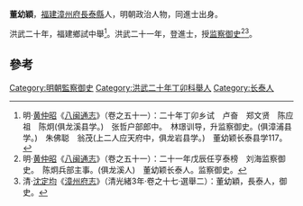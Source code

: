 '''董幼穎'''，[[福建|福建]][[漳州府|漳州府]][[長泰縣|長泰縣]]人，明朝政治人物，同進士出身。

洪武二十年，福建鄉試中舉<ref>明·[[黄仲昭|黄仲昭]]《[[八闽通志|八闽通志]]》（卷之五十一）：二十年丁卯乡试　卢奋　郑文贤　陈应祖　陈炯(俱龙溪县学。)　张哲户部郎中。　林璟训导，升监察御史。(俱漳浦县学。)　朱佛聪　翁茂(上二人应天府中，俱龙岩县学。)　董幼颖长泰县学117。</ref>。洪武二十一年，登進士，授[[监察御史|监察御史]]<ref>明·[[黄仲昭|黄仲昭]]《[[八闽通志|八闽通志]]》（卷之五十一）：二十一年戊辰任亨泰榜　刘海监察御史。　陈炯兵部主事。(俱龙溪人)　董幼颖长泰人。监察御史。</ref><ref>清·[[沈定均|沈定均]]《[[漳州府志|漳州府志]]》（清光緒3年·卷之十七·選舉二）：董幼穎，長泰人，御史。</ref>。

==參考==
{{reflist}}
{{明朝人物小作品}}
{{洪武二十一年戊辰科殿試金榜}}
{{DEFAULTSORT:Dong董}}
[[Category:明朝監察御史|Category:明朝監察御史]]
[[Category:洪武二十年丁卯科舉人|Category:洪武二十年丁卯科舉人]]
[[Category:长泰人|Category:长泰人]]